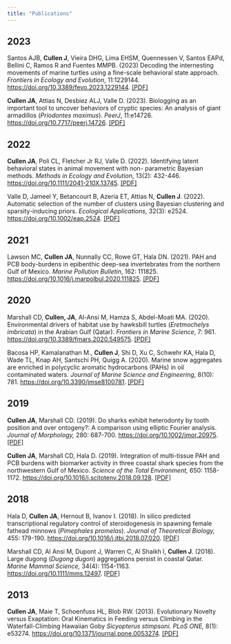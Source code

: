 ```yaml
---
title: "Publications"
---
```


## 2023

Santos AJB, **Cullen J**, Vieira DHG, Lima EHSM, Quennessen V, Santos EAPd, Bellini C, Ramos R and Fuentes MMPB. (2023) Decoding the internesting movements of marine turtles using a fine-scale behavioral state approach. *Frontiers in Ecology and Evolution*, 11:1229144. <https://doi.org/10.3389/fevo.2023.1229144>. <a href='Santos et al 2023 decoding fine scale internesting movements of hawksbills.pdf'>\[PDF\]</a>

**Cullen JA**, Attias N, Desbiez ALJ, Valle D. (2023). Biologging as an important tool to uncover behaviors of cryptic species: An analysis of giant armadillos (*Priodontes maximus*). *PeerJ*, 11:e14726. <https://doi.org/10.7717/peerj.14726>. <a href='Cullen et al 2023 state-habitat associations of giant armadillos.pdf'>\[PDF\]</a>

## 2022

**Cullen JA**, Poli CL, Fletcher Jr RJ, Valle D. (2022). Identifying latent behavioral states in animal movement with non- parametric Bayesian methods. *Methods in Ecology and Evolution*, 13(2): 432-446. <https://doi.org/10.1111/2041-210X.13745>. <a href='Cullen et al 2022 identifying latent behavioral states M4.pdf'>\[PDF\]</a>

Valle D, Jameel Y, Betancourt B, Azeria ET, Attias N, **Cullen J**. (2022). Automatic selection of the number of clusters using Bayesian clustering and sparsity-inducing priors. *Ecological Applications*, 32(3): e2524. <https://doi.org/10.1002/eap.2524>. <a href='Valle et al 2022 automatic selection of clusters via TSBP.pdf'>\[PDF\]</a>

## 2021

Lawson MC, **Cullen JA**, Nunnally CC, Rowe GT, Hala DN. (2021). PAH and PCB body-burdens in epibenthic deep-sea invertebrates from the northern Gulf of Mexico. *Marine Pollution Bulletin*, 162: 111825. <https://doi.org/10.1016/j.marpolbul.2020.111825>. <a href='Lawson et al 2021 PAH and PCB burdens in epibenthic inverts.pdf'>\[PDF\]</a>

## 2020

Marshall CD, **Cullen, JA**, Al-Ansi M, Hamza S, Abdel-Moati MA. (2020). Environmental drivers of habitat use by hawksbill turtles (*Eretmochelys imbricata*) in the Arabian Gulf (Qatar). *Frontiers in Marine Science*, 7: 961. <https://doi.org/10.3389/fmars.2020.549575>. <a href='Marshall et al 2020 hawksbill movement in Arabian Gulf.pdf'>\[PDF\]</a>

Bacosa HP, Kamalanathan M., **Cullen J**, Shi D, Xu C, Schwehr KA, Hala D, Wade TL, Knap AH, Santschi PH, Quigg A. (2020). Marine snow aggregates are enriched in polycyclic aromatic hydrocarbons (PAHs) in oil contaminated waters. *Journal of Marine Science and Engineering*, 8(10): 781. <https://doi.org/10.3390/jmse8100781>. <a href='Bacosa et al 2020 marine snow PAHs mesocosm.pdf'>\[PDF\]</a>

## 2019

**Cullen JA**, Marshall CD. (2019). Do sharks exhibit heterodonty by tooth position and over ontogeny?: A comparison using elliptic Fourier analysis. *Journal of Morphology,* 280: 687-700. <https://doi.org/10.1002/jmor.20975>. <a href='Cullen and Marshall 2019 shark tooth morphology heterodonty.pdf'>\[PDF\]</a>

**Cullen JA**, Marshall CD, Hala D. (2019). Integration of multi-tissue PAH and PCB burdens with biomarker activity in three coastal shark species from the northwestern Gulf of Mexico. *Science of the Total Environment,* 650: 1158-1172. <https://doi.org/10.1016/j.scitotenv.2018.09.128>. <a href='Cullen et al 2019 PAHs PCBs and biomarkers in 3 sharks GOM.pdf'>\[PDF\]</a>

## 2018

Hala D, **Cullen JA**, Hernout B, Ivanov I. (2018). In silico predicted transcriptional regulatory control of steroidogenesis in spawning female fathead minnows (*Pimephales promelas*). *Journal of Theoretical Biology,* 455: 179-190. <https://doi.org/10.1016/j.jtbi.2018.07.020>. <a href='Hala et al 2018 fathead minnow steroidogenesis TRN.pdf'>\[PDF\]</a>

Marshall CD, Al Ansi M, Dupont J, Warren C, Al Shaikh I, **Cullen J**. (2018). Large dugong (*Dugong dugon*) aggregations persist in coastal Qatar. *Marine Mammal Science,* 34(4): 1154-1163. <https://doi.org/10.1111/mms.12497>. <a href='Marshall et al 2018 Qatar dugong aggregation.pdf'>\[PDF\]</a>

## 2013

**Cullen JA**, Maie T, Schoenfuss HL, Blob RW. (2013). Evolutionary Novelty versus Exaptation: Oral Kinematics in Feeding versus Climbing in the Waterfall-Climbing Hawaiian Goby *Sicyopterus stimpsoni*. *PLoS ONE,* 8(1): e53274. <https://doi.org/10.1371/journal.pone.0053274>. <a href='Cullen et al 2013 S stimpsoni oral kinematics feeding v climbing.pdf'>\[PDF\]</a>
